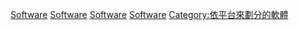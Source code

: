 {{lowercase}}
[[Category:微軟軟件|Software]]
[[Category:微軟操作系統|Software]]
[[Category:Microsoft_Windows|Software]]
[[Category:Windows軟體|Software]]
[[Category:依平台來劃分的軟體|Category:依平台來劃分的軟體]]